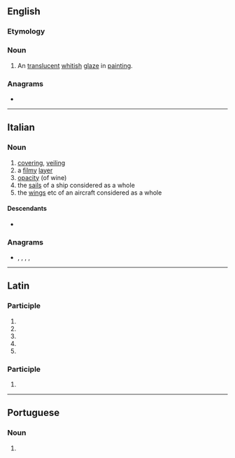 ==English==

===Etymology===
{{etyl|it|en}}

===Noun===
{{en-noun|~|s|velature}}

# {{lb|en|arts}} An [[translucent]] [[whitish]] [[glaze]] in [[painting]].

===Anagrams===
* {{anagrams|en|a=aaelrtuv|lavature}}

----

==Italian==

===Noun===
{{it-noun|f}}

# [[covering]], [[veiling]]
# a [[filmy]] [[layer]]
# [[opacity]] (of wine)
# the [[sail]]s of a ship considered as a whole
# the [[wing]]s etc of an aircraft considered as a whole

====Descendants====
* {{desc|en|velatura|bor=1}}

===Anagrams===
* {{l|it|lavature}}, {{l|it|levatura}}, {{l|it|urlavate}}, {{l|it|valutare}}, {{l|it|valuterà}}

----

==Latin==

===Participle===
{{la-part-form|vēlātūra}}

# {{inflection of|la|vēlātūrus||nom|f|s}}
# {{inflection of|la|vēlātūrus||nom|n|p}}
# {{inflection of|la|vēlātūrus||acc|n|p}}
# {{inflection of|la|vēlātūrus||voc|f|s}}
# {{inflection of|la|vēlātūrus||voc|n|p}}

===Participle===
{{la-part-form|vēlātūrā}}

# {{inflection of|la|vēlātūrus||abl|f|s}}

----

==Portuguese==

===Noun===
{{pt-noun|f}}

# {{alternative form of|pt|veladura}}